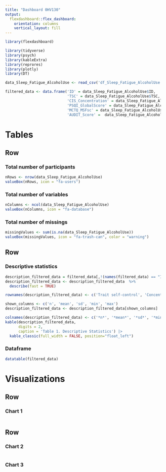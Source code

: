 ```yaml
---
title: "Dashboard 0HV130"
output: 
  flexdashboard::flex_dashboard:
    orientation: columns
    vertical_layout: fill
---
```


```r
library(flexdashboard)

library(tidyverse)
library(psych)
library(kableExtra)
library(reprores)
library(plotly)
library(DT)
```

```r
data_Sleep_Fatigue_AlcoholUse <- read_csv('df_Sleep_Fatigue_AlcoholUse.csv', show_col_types = FALSE)

filtered_data <- data.frame('ID' = data_Sleep_Fatigue_AlcoholUse$ID,
                            'TSC' = data_Sleep_Fatigue_AlcoholUse$TSC,
                            'CIS_Concentration' = data_Sleep_Fatigue_AlcoholUse$CIS_Concentration,
                            'PSQI_GlobalScore' = data_Sleep_Fatigue_AlcoholUse$PSQI_GlobalScore,
                            'MCTQ_MSFsc' = data_Sleep_Fatigue_AlcoholUse$MCTQ_MSFsc,
                            'AUDIT_Score' =  data_Sleep_Fatigue_AlcoholUse$AUDIT_Score)
```

Tables {data-orientation=rows data-icon="fa-table"}
=====================================  

Row 
-------------------------------------

### Total number of participants

```r
nRows <- nrow(data_Sleep_Fatigue_AlcoholUse)
valueBox(nRows, icon = "fa-users")
```

### Total number of variables

```r
nColumns <- ncol(data_Sleep_Fatigue_AlcoholUse)
valueBox(nColumns, icon = "fa-database")
```

### Total number of missings

```r
missingValues <- sum(is.na(data_Sleep_Fatigue_AlcoholUse))
valueBox(missingValues, icon = "fa-trash-can", color = "warning")
```

Row {.tabset .tabset-fade}
-------------------------------------
   
### Descriptive statistics

```r

description_filtered_data = filtered_data[,!(names(filtered_data) == "ID")]
description_filtered_data <- description_filtered_data  %>%
  describe(fast = TRUE)

rownames(description_filtered_data) <- c('Trait self-control', 'Concentration (CIS)', 'Disturbances in sleep quality (PSQI)', 'Chronotype (MCTQ)', 'Alcohol usage (AUDIT)')

shown_columns <- c('n', 'mean', 'sd', 'min', 'max')
description_filtered_data <- description_filtered_data[shown_columns]

colnames(description_filtered_data) <- c('*n*', '*mean*', '*sd*', '*min*', '*max*')
kable(description_filtered_data,
      digits = 2,
      caption = 'Table 1. Descriptive Statistics') |>
  kable_classic(full_width = FALSE, position="float_left")
```
 
### Dataframe

```r
datatable(filtered_data)
```
   
Visualizations {data-orientation=rows  data-icon="fa-signal"}
=====================================     
   
Row {data-height=600}
-------------------------------------

### Chart 1

```r
```

Row {data-height=400}
-------------------------------------
   
### Chart 2

```r
```   
    
### Chart 3

```r
```

